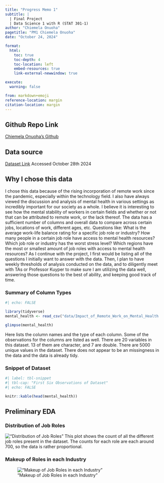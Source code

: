 ```yaml
---
title: "Progress Memo 1"
subtitle: |
  | Final Project 
  | Data Science 1 with R (STAT 301-1)
author: "Chiemela Onuoha"
pagetitle: "PM1 Chiemela Onuoha"
date: "October 24, 2024"

format:
  html:
    toc: true
    toc-depth: 4
    toc-location: left
    embed-resources: true
    link-external-newwindow: true

execute:
  warning: false

from: markdown+emoji
reference-location: margin
citation-location: margin
---
```



::: {.callout-tip icon=false}

## Github Repo Link

[Chiemela Onuoha's Github](https://github.com/stat301-1-2024-fall/final-project-1-chiemelaonu.git)

:::

## Data source

[Dataset Link](https://www.kaggle.com/datasets/waqi786/remote-work-and-mental-health)
Accessed October 28th 2024


## Why I chose this data
I chose this data because of the rising incorporation of remote work since the pandemic, especially within the technology field. I also have always viewed the discussion and analysis of mental health in various settings as incredibly important for our society as a whole. I believe it is interesting to see how the mental stability of workers in certain fields and whether or not that can be attributed to remote work, or the lack thereof. The data has a sufficient number of columns and overall data to compare across certain jobs, locations of work, different ages, etc. Questions like: What is the average work-life balance rating for a specific job role or industry? How many people in a certain job role have access to mental health resources? Which job role or industry has the worst stress level? Which regions have the most or smallest amount of job roles with access to mental health resources? As I continue with the project, I first would be listing all of the questions I initially want to answer with the data. Then, I plan to have weekly thresholds of analysis conducted on the data, and to diligently meet with TAs or Professor Kuyper to make sure I am utilizing the data well, answering those questions to the best of ability, and keeping good track of time.

### Summary of Column Types
```r
#| echo: FALSE

library(tidyverse)
mental_health <- read_csv("data/Impact_of_Remote_Work_on_Mental_Health.csv")

glimpse(mental_health)

```
Here lists the column names and the type of each column. Some of the observations for the columns are listed as well. There are 20 variables in this dataset. 13 of them are character, and 7 are double. There are 5000 unique values in the dataset. There does not appear to be an missingness in the data and the data is already tidy.

### Snippet of Dataset
```r
#| label: tbl-snippet
#| tbl-cap: "First Six Observations of Dataset"
#| echo: FALSE

knitr::kable(head(mental_health))

```


## Preliminary EDA

### Distribution of Job Roles

!["Distribution of Job Roles"](plots/job_role.png)
This plot shows the count of all the different job roles present in the dataset. The counts for each role are each around 700, so the data is rather proportional.

### Makeup of Roles in each Industry
!["Makeup of Job Roles in each Industry"](plots/job_in_industry.png)
 